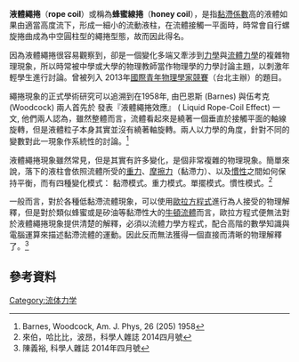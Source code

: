 '''液體繩捲'''（'''rope coil'''）或稱為'''蜂蜜線捲'''（'''honey coil'''），是指[[黏滯係數|黏滯係數]]高的液體如果由適當高度流下，形成一細小的流動液柱，在流體接觸一平面時，時常會自行螺旋捲曲成為中空圓柱型的繩捲型態，故而因此得名。

因為液體繩捲很容易觀察到，卻是一個變化多端又牽涉到[[力學|力學]]與[[流體力學|流體力學]]的複雜物理現象，所以時常被中學或大學的物理教師當作物理學的力學討論主題，以刺激年輕學生進行討論。曾被列入 2013年[[國際青年物理學家競賽|國際青年物理學家競賽]]（台北主辦）的題目。

繩捲現象的正式學術研究可以追溯到在1958年, 由巴恩斯 (Barnes) 與伍考克 (Woodcock) 兩人首先於{{link-en|美國物理期刊|American Journal of Physics}} 發表『液體繩捲效應』 ( Liquid Rope-Coil Effect) 一文, 他們兩人認為，雖然整體而言，流體看起來是繞著一個垂直於接觸平面的軸線旋轉，但是液體粒子本身其實並沒有繞著軸旋轉。兩人以力學的角度，針對不同的變數對此一現象作系統性的討論。<ref>Barnes, Woodcock, Am. J. Phys, 26 (205) 1958</ref>

液體繩捲現象雖然常見，但是其實有許多變化，是個非常複雜的物理現象。簡單來說，落下的液柱會依照流體所受的[[重力|重力]]、[[摩擦力|摩擦力]]（黏滯力）、以及[[慣性|慣性]]之間如何保持平衡，而有四種變化模式：
黏滯模式。重力模式。單擺模式。慣性模式。<ref>來伯，哈比比，波昂，科學人雜誌 2014四月號</ref>

一般而言，對於各種低黏滯流體現象，可以使用[[欧拉方程_(流体动力学)|歐拉方程式]]進行為人接受的物理解釋，但是對於類似蜂蜜或是矽油等黏滯性大的[[牛頓流體|牛頓流體]]而言，歐拉方程式便無法對於液體繩捲現象提供清楚的解釋，必須以流體力學方程式，配合高階的數學知識與電腦運算來描述黏滯流體的運動。因此反而無法獲得一個直接而清晰的物理解釋了。<ref>陳義裕, 科學人雜誌 2014年四月號</ref>

==參考資料==
{{reflist}}

[[Category:流体力学|Category:流体力学]]